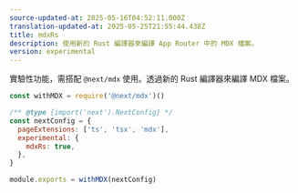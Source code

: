 ```yaml
---
source-updated-at: 2025-05-16T04:52:11.000Z
translation-updated-at: 2025-05-25T21:55:44.438Z
title: mdxRs
description: 使用新的 Rust 編譯器來編譯 App Router 中的 MDX 檔案。
version: experimental
---
```


實驗性功能，需搭配 `@next/mdx` 使用。透過新的 Rust 編譯器來編譯 MDX 檔案。

```js filename="next.config.js"
const withMDX = require('@next/mdx')()

/** @type {import('next').NextConfig} */
const nextConfig = {
  pageExtensions: ['ts', 'tsx', 'mdx'],
  experimental: {
    mdxRs: true,
  },
}

module.exports = withMDX(nextConfig)
```